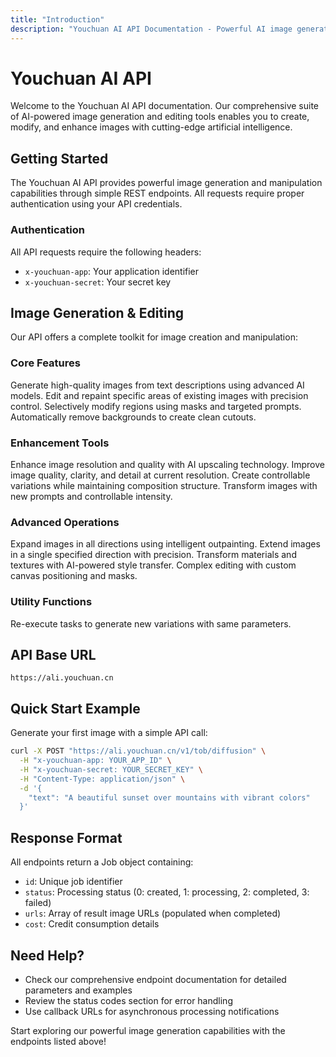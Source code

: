 ```yaml
---
title: "Introduction"
description: "Youchuan AI API Documentation - Powerful AI image generation and editing capabilities"
---
```


# Youchuan AI API

Welcome to the Youchuan AI API documentation. Our comprehensive suite of AI-powered image generation and editing tools enables you to create, modify, and enhance images with cutting-edge artificial intelligence.

## Getting Started

The Youchuan AI API provides powerful image generation and manipulation capabilities through simple REST endpoints. All requests require proper authentication using your API credentials.

### Authentication

All API requests require the following headers:

- `x-youchuan-app`: Your application identifier
- `x-youchuan-secret`: Your secret key

## Image Generation & Editing

Our API offers a complete toolkit for image creation and manipulation:

### Core Features

<CardGroup cols={2}>
  <Card title="Text to Image" icon="wand-magic-sparkles" href="/text-to-image">
    Generate high-quality images from text descriptions using advanced AI models.
  </Card>
  
  <Card title="Image Editing" icon="paintbrush" href="/edit">
    Edit and repaint specific areas of existing images with precision control.
  </Card>
  
  <Card title="Regional Repaint" icon="brush" href="/regional-repaint">
    Selectively modify regions using masks and targeted prompts.
  </Card>
  
  <Card title="Background Removal" icon="eraser" href="/background-removal">
    Automatically remove backgrounds to create clean cutouts.
  </Card>
</CardGroup>

### Enhancement Tools

<CardGroup cols={2}>
  <Card title="Upscale" icon="expand" href="/upscale">
    Enhance image resolution and quality with AI upscaling technology.
  </Card>
  
  <Card title="Enhance" icon="sparkles" href="/enhance">
    Improve image quality, clarity, and detail at current resolution.
  </Card>
  
  <Card title="Variation" icon="shuffle" href="/variation">
    Create controllable variations while maintaining composition structure.
  </Card>
  
  <Card title="Remix" icon="palette" href="/remix">
    Transform images with new prompts and controllable intensity.
  </Card>
</CardGroup>

### Advanced Operations

<CardGroup cols={2}>
  <Card title="Extend" icon="arrows-expand" href="/extend">
    Expand images in all directions using intelligent outpainting.
  </Card>
  
  <Card title="Pan Extend" icon="arrow-right" href="/pan-extend">
    Extend images in a single specified direction with precision.
  </Card>
  
  <Card title="Retexture" icon="cube" href="/retexture">
    Transform materials and textures with AI-powered style transfer.
  </Card>
  
  <Card title="Advanced Edit" icon="layer-group" href="/advanced-edit">
    Complex editing with custom canvas positioning and masks.
  </Card>
</CardGroup>

### Utility Functions

<CardGroup cols={2}>
  <Card title="Reroll" icon="rotate" href="/reroll">
    Re-execute tasks to generate new variations with same parameters.
  </Card>
</CardGroup>

## API Base URL

```
https://ali.youchuan.cn
```

## Quick Start Example

Generate your first image with a simple API call:

```bash
curl -X POST "https://ali.youchuan.cn/v1/tob/diffusion" \
  -H "x-youchuan-app: YOUR_APP_ID" \
  -H "x-youchuan-secret: YOUR_SECRET_KEY" \
  -H "Content-Type: application/json" \
  -d '{
    "text": "A beautiful sunset over mountains with vibrant colors"
  }'
```

## Response Format

All endpoints return a Job object containing:

- `id`: Unique job identifier
- `status`: Processing status (0: created, 1: processing, 2: completed, 3: failed)
- `urls`: Array of result image URLs (populated when completed)
- `cost`: Credit consumption details

## Need Help?

- Check our comprehensive endpoint documentation for detailed parameters and examples
- Review the status codes section for error handling
- Use callback URLs for asynchronous processing notifications

Start exploring our powerful image generation capabilities with the endpoints listed above!
